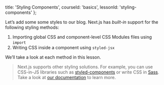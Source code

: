 
  title: 'Styling Components',
  courseId: 'basics',
  lessonId: 'styling-components'
};

Let’s add some some styles to our blog. Next.js has _built-in_ support for the following styling methods:

1. Importing global CSS and component-level CSS Modules files using `import`
2. Writing CSS inside a component using `styled-jsx`

We’ll take a look at each method in this lesson.

> Next.js supports other styling solutions. For example, you can use CSS-in-JS libraries such as [styled-components](https://styled-components.com/) or write CSS in [Sass](https://sass-lang.com/). Take a look at [our documentation](https://nextjs.org/docs/basic-features/built-in-css-support) to learn more.

